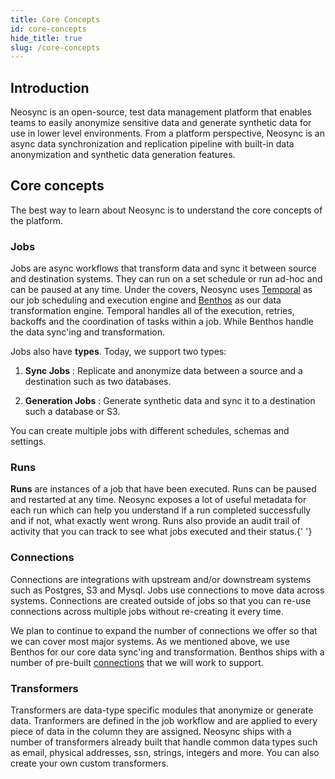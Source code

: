 ```yaml
---
title: Core Concepts
id: core-concepts
hide_title: true
slug: /core-concepts
---
```





<DocPageHeader title="Platform Overview" />

## Introduction

Neosync is an open-source, test data management platform that enables teams to easily anonymize sensitive data and generate synthetic data for use in lower level environments. From a platform perspective, Neosync is an async data synchronization and replication pipeline with built-in data anonymization and synthetic data generation features.

<HeroImage />

## Core concepts

The best way to learn about Neosync is to understand the core concepts of the platform.

### Jobs

<DocsImage href="https://assets.nucleuscloud.com/neosync/docs/jobs-page.png" />

Jobs are async workflows that transform data and sync it between source and destination systems. They can run on a set schedule or run ad-hoc and can be paused at any time. Under the covers, Neosync uses [Temporal](https://github.com/temporalio/temporal) as our job scheduling and execution engine and [Benthos](https://github.com/benthosdev/benthos) as our data transformation engine. Temporal handles all of the execution, retries, backoffs and the coordination of tasks within a job. While Benthos handle the data sync'ing and transformation.

Jobs also have <strong>types</strong>. Today, we support two types:

1. **Sync Jobs** : Replicate and anonymize data between a source and a destination such as two databases.

2. **Generation Jobs** : Generate synthetic data and sync it to a destination such a database or S3.

You can create multiple jobs with different schedules, schemas and settings.

### Runs

<DocsImage href="https://assets.nucleuscloud.com/neosync/docs/runs-page.png" />

<strong>Runs</strong> are instances of a job that have been executed. Runs can be
paused and restarted at any time. Neosync exposes a lot of useful metadata for each
run which can help you understand if a run completed successfully and if not, what
exactly went wrong. Runs also provide an audit trail of activity that you can track
to see what jobs executed and their status.{' '}

### Connections

<DocsImage href="https://assets.nucleuscloud.com/neosync/docs/connections-page.png" />

Connections are integrations with upstream and/or downstream systems such as Postgres, S3 and Mysql. Jobs use connections to move data across systems. Connections are created outside of jobs so that you can re-use connections across multiple jobs without re-creating it every time.

We plan to continue to expand the number of connections we offer so that we can cover most major systems. As we mentioned above, we use Benthos for our core data sync'ing and transformation. Benthos ships with a number of pre-built [connections](https://www.benthos.dev/docs/components/inputs/about) that we will work to support.

### Transformers

<DocsImage href="https://assets.nucleuscloud.com/neosync/docs/udt-home.png" />

Transformers are data-type specific modules that anonymize or generate data. Tranformers are defined in the job workflow and are applied to every piece of data in the column they are assigned. Neosync ships with a number of transformers already built that handle common data types such as email, physical addresses, ssn, strings, integers and more. You can also create your own custom transformers.
